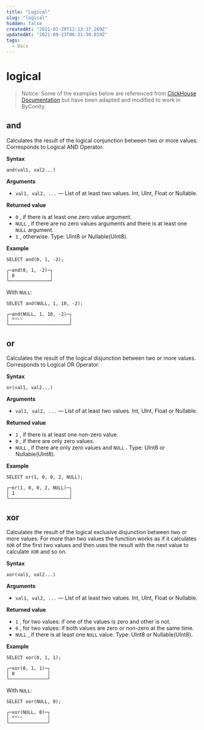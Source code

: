 ```yaml
---
title: "Logical"
slug: "logical"
hidden: false
createdAt: "2021-07-29T12:13:37.269Z"
updatedAt: "2021-09-23T06:31:50.019Z"
tags:
  - Docs
---
```


# logical

> Notice:
> Some of the examples below are referenced from [ClickHouse Documentation](https://clickhouse.com/docs/en/sql-reference/functions/) but have been adapted and modified to work in ByConity.

## and

Calculates the result of the logical conjunction between two or more values. Corresponds to Logical AND Operator.

**Syntax**

```
and(val1, val2...)

```

**Arguments**

- `val1, val2, ...` — List of at least two values. Int, UInt, Float or Nullable.

**Returned value**

- `0` , if there is at least one zero value argument.
- `NULL` , if there are no zero values arguments and there is at least one `NULL` argument.
- `1` , otherwise.
  Type: UInt8 or Nullable(UInt8).

**Example**

```
SELECT and(0, 1, -2);

```

```
┌─and(0, 1, -2)─┐
│ 0             │
└───────────────┘

```

With `NULL`:

```
SELECT and(NULL, 1, 10, -2);

```

```
┌─and(NULL, 1, 10, -2)─┐
│ ᴺᵁᴸᴸ                 │
└──────────────────────┘

```

## or

Calculates the result of the logical disjunction between two or more values. Corresponds to Logical OR Operator.

**Syntax**

```
or(val1, val2...)

```

**Arguments**

- `val1, val2, ...` — List of at least two values. Int, UInt, Float or Nullable.

**Returned value**

- `1` , if there is at least one non-zero value.
- `0` , if there are only zero values.
- `NULL` , if there are only zero values and `NULL` .
  Type: UInt8 or Nullable(UInt8).

**Example**

```
SELECT or(1, 0, 0, 2, NULL);

```

```
┌─or(1, 0, 0, 2, NULL)─┐
│ 1                    │
└──────────────────────┘

```

## xor

Calculates the result of the logical exclusive disjunction between two or more values. For more than two values the function works as if it calculates `XOR` of the first two values and then uses the result with the next value to calculate `XOR` and so on.

**Syntax**

```
xor(val1, val2...)

```

**Arguments**

- `val1, val2, ...` — List of at least two values. Int, UInt, Float or Nullable.

**Returned value**

- `1` , for two values: if one of the values is zero and other is not.
- `0` , for two values: if both values are zero or non-zero at the same time.
- `NULL` , if there is at least one `NULL` value.
  Type: UInt8 or Nullable(UInt8).

**Example**

```
SELECT xor(0, 1, 1);

```

```
┌─xor(0, 1, 1)─┐
│ 0            │
└──────────────┘

```

With `NULL`:

```
SELECT xor(NULL, 0);

```

```
┌─xor(NULL, 0)─┐
│ ᴺᵁᴸᴸ         │
└──────────────┘

```
